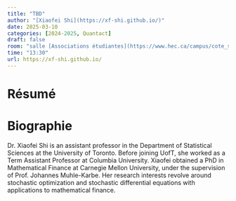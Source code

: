 ```yaml
---
title: "TBD"
author: "[Xiaofei Shi](https://xf-shi.github.io/)"
date: 2025-03-10
categories: [2024-2025, Quantact]
draft: false
room: "salle [Associations étudiantes](https://www.hec.ca/campus/cote_sainte_catherine/1er_etage/salles_cours/associations-etudiantes.html)"
time: "13:30"
url: https://xf-shi.github.io/
---
```


# Résumé


# Biographie

Dr. Xiaofei Shi is an assistant professor in the Department of Statistical Sciences at the University of Toronto. Before joining UofT, she worked as a Term Assistant Professor at Columbia University. Xiaofei obtained a PhD in Mathematical Finance at Carnegie Mellon University, under the supervision of Prof. Johannes Muhle-Karbe. Her research interests revolve around  stochastic optimization and stochastic differential equations with applications to mathematical finance.

